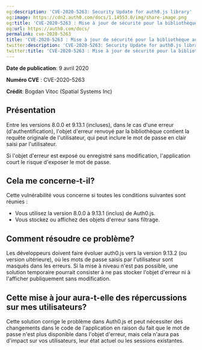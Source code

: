```yaml
---
og:description: 'CVE-2020-5263: Security Update for auth0.js library'
og:image: https://cdn2.auth0.com/docs/1.14553.0/img/share-image.png
og:title: 'CVE-2020-5263 : Mise à jour de sécurité pour la bibliothèque auth0.js'
og:url: https://auth0.com/docs/
permalink: cve-2020-5263
title: 'CVE-2020-5263 : Mise à jour de sécurité pour la bibliothèque auth0.js'
twitter:description: 'CVE-2020-5263: Security Update for auth0.js library'
twitter:title: 'CVE-2020-5263 : Mise à jour de sécurité pour la bibliothèque auth0.js'
---
```


**Date de publication**: 9 avril 2020

**Numéro CVE** : CVE-2020-5263

**Crédit**: Bogdan Vitoc (Spatial Systems Inc)

## Présentation

Entre les versions 8.0.0 et 9.13.1 (incluses), dans le cas d'une erreur (d'authentification), l'objet d'erreur renvoyé par la bibliothèque contient la requête originale de l'utilisateur, qui peut inclure le mot de passe en clair saisi par l'utilisateur.

Si l'objet d'erreur est exposé ou enregistré sans modification, l'application court le risque d'exposer le mot de passe.

## Cela me concerne-t-il?

Cette vulnérabilité vous concerne si toutes les conditions suivantes sont réunies :

* Vous utilisez la version 8.0.0 à 9.13.1 (inclus) de Auth0.js.
* Vous stockez ou affichez des objets d'erreur sans filtrage.

## Comment résoudre ce problème?

Les développeurs doivent faire évoluer auth0.js vers la version 9.13.2 (ou version ultérieure), où les mots de passe saisis par l'utilisateur sont masqués dans les erreurs. Si la mise à niveau n'est pas possible, une solution temporaire pourrait consister à ne pas stocker l'objet d'erreur ni à l'afficher publiquement sans modification.

## Cette mise à jour aura-t-elle des répercussions sur mes utilisateurs?

Cette solution corrige le problème dans Auth0.js et peut nécessiter des changements dans le code de l'application en raison du fait que le mot de passe n'est plus disponible dans l'objet d'erreur, mais cela n'aura pas d'impact sur vos utilisateurs, leur état actuel ou les sessions existantes.